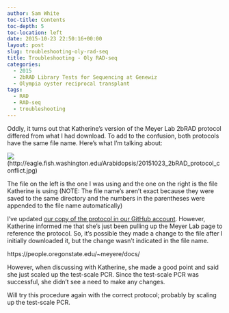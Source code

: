 ```yaml
---
author: Sam White
toc-title: Contents
toc-depth: 5
toc-location: left
date: 2015-10-23 22:50:16+00:00
layout: post
slug: troubleshooting-oly-rad-seq
title: Troubleshooting - Oly RAD-seq
categories:
  - 2015
  - 2bRAD Library Tests for Sequencing at Genewiz
  - Olympia oyster reciprocal transplant
tags:
  - RAD
  - RAD-seq
  - troubleshooting
---
```



Oddly, it turns out that Katherine's version of the Meyer Lab 2bRAD protocol differed from what I had download. To add to the confusion, both protocols have the same file name. Here's what I'm talking about:

![](https://eagle.fish.washington.edu/Arabidopsis/20151023_2bRAD_protocol_conflict.jpg)(http://eagle.fish.washington.edu/Arabidopsis/20151023_2bRAD_protocol_conflict.jpg)



The file on the left is the one I was using and the one on the right is the file Katherine is using (NOTE: The file name's aren't exact because they were saved to the same directory and the numbers in the parentheses were appended to the file name automatically)

I've updated [our copy of the protocol in our GitHub account](https://github.com/sr320/LabDocs/blob/master/protocols/External_Protocols/2bRAD_11Aug2015.pdf). However, Katherine informed me that she's just been pulling up the Meyer Lab page to reference the protocol. So, it's possible they made a change to the file after I initially downloaded it, but the change wasn't indicated in the file name.

https://people.oregonstate.edu/~meyere/docs/

However, when discussing with Katherine, she made a good point and said she just scaled up the test-scale PCR. Since the test-scale PCR was successful, she didn't see a need to make any changes.

Will try this procedure again with the correct protocol; probably by scaling up the test-scale PCR.
